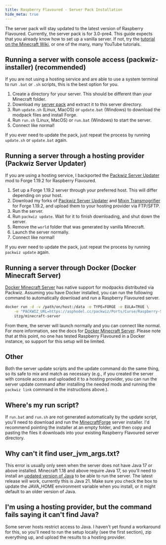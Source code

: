 ```yaml
---
title: Raspberry Flavoured - Server Pack Installation
hide_meta: true
---
```


The server pack will stay updated to the latest version of Raspberry Flavoured. Currently, the server pack is for 3.0-pre4. This guide expects that you already know how to set up a vanilla server. If not, try the [tutorial on the Minecraft Wiki](https://minecraft.wiki/w/Tutorial:Setting_up_a_Java_Edition_server), or one of the many, many YouTube tutorials.

## Running a server with console access (packwiz-installer) (recommended)

If you are not using a hosting service and are able to use a system terminal to run `.bat` or `.sh` scripts, this is the best option for you.

1. Create a directory for your server. This should be different than your Minecraft folder.
1. Download my [server pack](https://asphodel.cc/resources/cf/Raspberry-Flavoured-3.0-pre2-Server-Pack.zip) and extract it to this server directory.
5. Run `update.sh` (Linux, MacOS) or `update.bat` (Windows) to download the modpack files and install Forge.
6. Run `run.sh` (Linux, MacOS) or `run.bat` (Windows) to start the server.
7. Connect like normal!

If you ever need to update the pack, just repeat the process by running `update.sh` or `update.bat` again.

## Running a server through a hosting provider (Packwiz Server Updater)

If you are using a hosting service, I backported the [Packwiz Server Updater](https://modrinth.com/mod/packwiz-server-updater) mod to Forge 1.19.2 for Raspberry Flavoured.

1. Set up a Forge 1.19.2 server through your preferred host. This will differ depending on your host.
2. Download my forks of [Packwiz Server Updater](https://github.com/cassiancc/packwiz-server-updater/releases/download/2.2.0%2Bforge-1.19.2/packwizsu-forge-2.2.0.jar) and [Mixin Transmogrifier](https://github.com/cassiancc/MixinTransmogrifier/releases/tag/0.4.6%2B1.19.2) for Forge 1.19.2, and upload them to your hosting provider via FTP/SFTP.
3. Run the server.
5. Run `packwiz update`. Wait for it to finish downloading, and shut down the server.
6. Remove the `world` folder that was generated by vanilla Minecraft.
7. Launch the server normally.
8. Connect like normal!

If you ever need to update the pack, just repeat the process by running `packwiz update` again.

## Running a server through Docker (Docker Minecraft Server)

[Docker Minecraft Server](https://docker-minecraft-server.readthedocs.io/en/latest/) has native support for modpacks distributed via Packwiz. Assuming you have Docker installed, you can run the following command to automatically download and run a Raspberry Flavoured server.

```bash
docker run -d -v /path/on/host:/data -e TYPE=FORGE -e EULA=TRUE \
    -e "PACKWIZ_URL=https://asphodel.cc/packwiz/Ports/Curse/Raspberry-Server/pack.toml" \
    itzg/minecraft-server
```

From there, the server will launch normally and you can connect like normal. For more information, see the docs for [Docker Minecraft Server](https://docker-minecraft-server.readthedocs.io/en/latest/mods-and-plugins/packwiz/). Please note that at this point, no one has tested Raspberry Flavoured in a Docker instance, so support for this setup will be limited.

## Other
Both the server update scripts and the update command do the same thing, so its safe to mix and match as necessary (e.g., if you created the server with console access and uploaded it to a hosting provider, you can run the server update command after installing the needed mods and running the `packwiz link` command in the instructions above.).

## Where's my run script?
If `run.bat` and `run.sh` are not generated automatically by the update script, you'll need to download and run the [MinecraftForge](https://maven.minecraftforge.net/net/minecraftforge/forge/1.19.2-43.4.12/forge-1.19.2-43.4.12-installer.jar) server installer. I'd recommend pointing the installer at an empty folder, and then copy and pasting the files it downloads into your existing Raspberry Flavoured server directory.

## Why can't it find user_jvm_args.txt?

This error is usually only seen when the server does not have Java 17 or above installed. Minecraft 1.18 and above require Java 17, so you'll need to install an [updated version of Java](https://adoptium.net/) to be able to run the server. The latest release will work, currently this is Java 21. Make sure you check the box to update the JAVA_HOME environment variable when you install, or it might default to an older version of Java.

## I'm using a hosting provider, but the command fails saying it can't find Java?

Some server hosts restrict access to Java. I haven't yet found a workaround for this, so you'll need to run the setup locally (see the first section), zip everything up, and upload the results to a hosting provider. 
